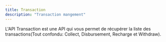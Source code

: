 ```yaml
---
title: Transaction
description: "Transaction mangement"
---
```


L'API Transaction est une API qui vous permet de récupérer la liste des 
transactions(Tout confondu: Collect, Disbursement, Recharge et Withdraw). 

